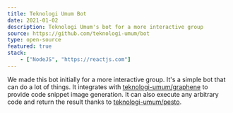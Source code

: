 ```yaml
---
title: Teknologi Umum Bot
date: 2021-01-02
description: Teknologi Umum's bot for a more interactive group
source: https://github.com/teknologi-umum/bot
type: open-source
featured: true
stack:
    - ["NodeJS", "https://reactjs.com"]
---
```


We made this bot initially for a more interactive group. It's a simple bot that can do a lot of things. It integrates
with [teknologi-umum/graphene](https://github.com/teknologi-umum/graphene) to provide code snippet image generation.
It can also execute any arbitrary code and return the result thanks to [teknologi-umum/pesto](https://github.com/teknologi-umum/pesto).
